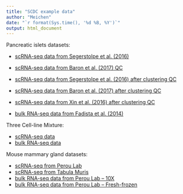 ```yaml
---
title: "SCDC example data"
author: "Meichen"
date: "`r format(Sys.time(), '%d %B, %Y')`"
output: html_document
---
```


Pancreatic islets datasets:

- [scRNA-seq data from Segerstolpe et al. (2016)](https://github.com/meichendong/SCDC/tree/master/vignettes/data/segerstolpe.rds)
- [scRNA-seq data from Baron et al. (2017) QC](https://github.com/meichendong/SCDC/tree/master/vignettes/data/baron.rds)

- [scRNA-seq data from Segerstolpe et al. (2016) after clustering QC](https://github.com/meichendong/SCDC/tree/master/vignettes/data/qc_segerstolpe.rds)
- [scRNA-seq data from Baron et al. (2017) after clustering QC](https://github.com/meichendong/SCDC/tree/master/vignettes/data/qc_baron.rds)
- [scRNA-seq data from Xin et al. (2016) after clustering QC](https://github.com/meichendong/SCDC/tree/master/vignettes/data/qc_xin.rds)

- [bulk RNA-seq data from Fadista et al. (2014)](https://github.com/meichendong/SCDC/tree/master/vignettes/data/fadista_77.rds)

Three Cell-line Mixture:

- [scRNA-seq data](https://github.com/meichendong/SCDC/tree/master/vignettes/data/MIX3cl_scESET.rds)
- [bulk RNA-seq data](https://github.com/meichendong/SCDC/tree/master/vignettes/data/MIX3cl_bulkESET.rds)

Mouse mammary gland datasets:

- [scRNA-seq from Perou Lab](https://github.com/meichendong/SCDC/tree/master/vignettes/data/qc_perou.rds)
- [scRNA-seq from Tabula Muris](https://github.com/meichendong/SCDC/tree/master/vignettes/data/qc_tmouse.rds)
- [bulk RNA-seq data from Perou Lab -- 10X](https://github.com/meichendong/SCDC/tree/master/vignettes/data/peroubulk10x_fvb34.rds)
- [bulk RNA-seq data from Perou Lab -- Fresh-frozen](https://github.com/meichendong/SCDC/tree/master/vignettes/data/peroubulkff_fvb34.rds)
